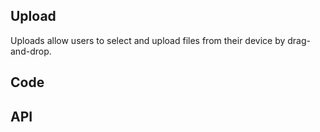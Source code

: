 

## Upload

<!-- introduction start -->
Uploads allow users to select and upload files from their device by drag-and-drop.
<!-- introduction end -->

## Code

<UploadPlayground height="8rem" />

## API

<PropsApi />
